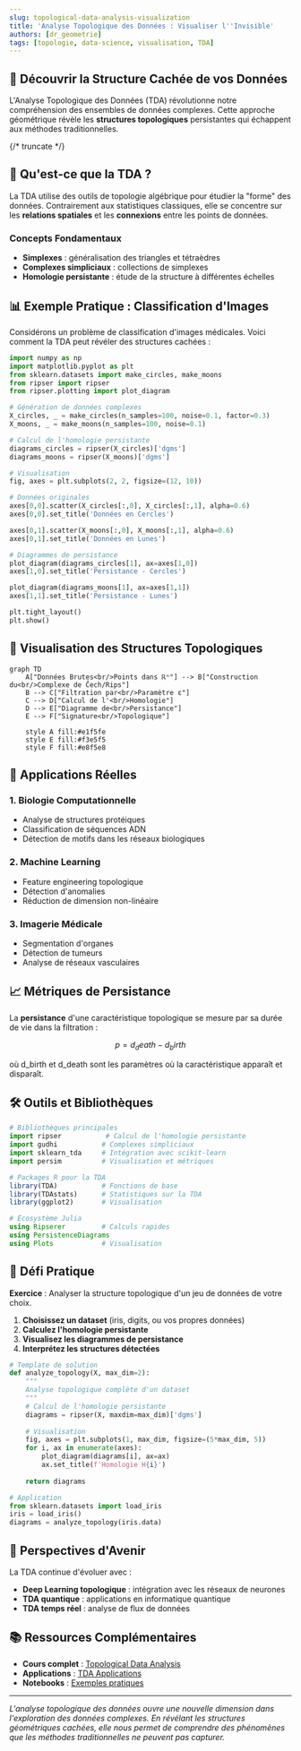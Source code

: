 ```yaml
---
slug: topological-data-analysis-visualization
title: 'Analyse Topologique des Données : Visualiser l''Invisible'
authors: [dr_geometrie]
tags: [topologie, data-science, visualisation, TDA]
---
```




<div className="math-container">

## 🌌 Découvrir la Structure Cachée de vos Données

L'Analyse Topologique des Données (TDA) révolutionne notre compréhension des ensembles de données complexes. Cette approche géométrique révèle les **structures topologiques** persistantes qui échappent aux méthodes traditionnelles.

</div>

{/* truncate */}

## 🎯 Qu'est-ce que la TDA ?

La TDA utilise des outils de topologie algébrique pour étudier la "forme" des données. Contrairement aux statistiques classiques, elle se concentre sur les **relations spatiales** et les **connexions** entre les points de données.

### Concepts Fondamentaux

- **Simplexes** : généralisation des triangles et tétraèdres
- **Complexes simpliciaux** : collections de simplexes
- **Homologie persistante** : étude de la structure à différentes échelles

## 📊 Exemple Pratique : Classification d'Images

Considérons un problème de classification d'images médicales. Voici comment la TDA peut révéler des structures cachées :

```python
import numpy as np
import matplotlib.pyplot as plt
from sklearn.datasets import make_circles, make_moons
from ripser import ripser
from ripser.plotting import plot_diagram

# Génération de données complexes
X_circles, _ = make_circles(n_samples=100, noise=0.1, factor=0.3)
X_moons, _ = make_moons(n_samples=100, noise=0.1)

# Calcul de l'homologie persistante
diagrams_circles = ripser(X_circles)['dgms']
diagrams_moons = ripser(X_moons)['dgms']

# Visualisation
fig, axes = plt.subplots(2, 2, figsize=(12, 10))

# Données originales
axes[0,0].scatter(X_circles[:,0], X_circles[:,1], alpha=0.6)
axes[0,0].set_title('Données en Cercles')

axes[0,1].scatter(X_moons[:,0], X_moons[:,1], alpha=0.6)
axes[0,1].set_title('Données en Lunes')

# Diagrammes de persistance
plot_diagram(diagrams_circles[1], ax=axes[1,0])
axes[1,0].set_title('Persistance - Cercles')

plot_diagram(diagrams_moons[1], ax=axes[1,1])
axes[1,1].set_title('Persistance - Lunes')

plt.tight_layout()
plt.show()
```

## 🔬 Visualisation des Structures Topologiques

```mermaid
graph TD
    A["Données Brutes<br/>Points dans ℝⁿ"] --> B["Construction du<br/>Complexe de Čech/Rips"]
    B --> C["Filtration par<br/>Paramètre ε"]
    C --> D["Calcul de l'<br/>Homologie"]
    D --> E["Diagramme de<br/>Persistance"]
    E --> F["Signature<br/>Topologique"]
    
    style A fill:#e1f5fe
    style E fill:#f3e5f5
    style F fill:#e8f5e8
```

## 🎨 Applications Réelles

### 1. **Biologie Computationnelle**
- Analyse de structures protéiques
- Classification de séquences ADN
- Détection de motifs dans les réseaux biologiques

### 2. **Machine Learning**
- Feature engineering topologique
- Détection d'anomalies
- Réduction de dimension non-linéaire

### 3. **Imagerie Médicale**
- Segmentation d'organes
- Détection de tumeurs
- Analyse de réseaux vasculaires

## 📈 Métriques de Persistance

La **persistance** d'une caractéristique topologique se mesure par sa durée de vie dans la filtration :

```math
p = d_death - d_birth
```

où d_birth et d_death sont les paramètres où la caractéristique apparaît et disparaît.

## 🛠️ Outils et Bibliothèques

<Tabs>
<TabItem value="python" label="Python">

```python
# Bibliothèques principales
import ripser           # Calcul de l'homologie persistante
import gudhi           # Complexes simpliciaux
import sklearn_tda     # Intégration avec scikit-learn
import persim          # Visualisation et métriques
```

</TabItem>
<TabItem value="r" label="R">

```r
# Packages R pour la TDA
library(TDA)           # Fonctions de base
library(TDAstats)      # Statistiques sur la TDA
library(ggplot2)       # Visualisation
```

</TabItem>
<TabItem value="julia" label="Julia">

```julia
# Écosystème Julia
using Ripserer         # Calculs rapides
using PersistenceDiagrams
using Plots            # Visualisation
```

</TabItem>
</Tabs>

## 🎯 Défi Pratique

**Exercice** : Analyser la structure topologique d'un jeu de données de votre choix.

1. **Choisissez un dataset** (iris, digits, ou vos propres données)
2. **Calculez l'homologie persistante**
3. **Visualisez les diagrammes de persistance**
4. **Interprétez les structures détectées**

```python
# Template de solution
def analyze_topology(X, max_dim=2):
    """
    Analyse topologique complète d'un dataset
    """
    # Calcul de l'homologie persistante
    diagrams = ripser(X, maxdim=max_dim)['dgms']
    
    # Visualisation
    fig, axes = plt.subplots(1, max_dim, figsize=(5*max_dim, 5))
    for i, ax in enumerate(axes):
        plot_diagram(diagrams[i], ax=ax)
        ax.set_title(f'Homologie H{i}')
    
    return diagrams

# Application
from sklearn.datasets import load_iris
iris = load_iris()
diagrams = analyze_topology(iris.data)
```

## 🔮 Perspectives d'Avenir

La TDA continue d'évoluer avec :
- **Deep Learning topologique** : intégration avec les réseaux de neurones
- **TDA quantique** : applications en informatique quantique
- **TDA temps réel** : analyse de flux de données

## 📚 Ressources Complémentaires

- **Cours complet** : [Topological Data Analysis](/docs/theory/15_topological_data_analysis)
- **Applications** : [TDA Applications](/docs/theory/16_tda_applications)
- **Notebooks** : [Exemples pratiques](/docs/notebooks/05_tda_homologie)

---

*L'analyse topologique des données ouvre une nouvelle dimension dans l'exploration des données complexes. En révélant les structures géométriques cachées, elle nous permet de comprendre des phénomènes que les méthodes traditionnelles ne peuvent pas capturer.*
